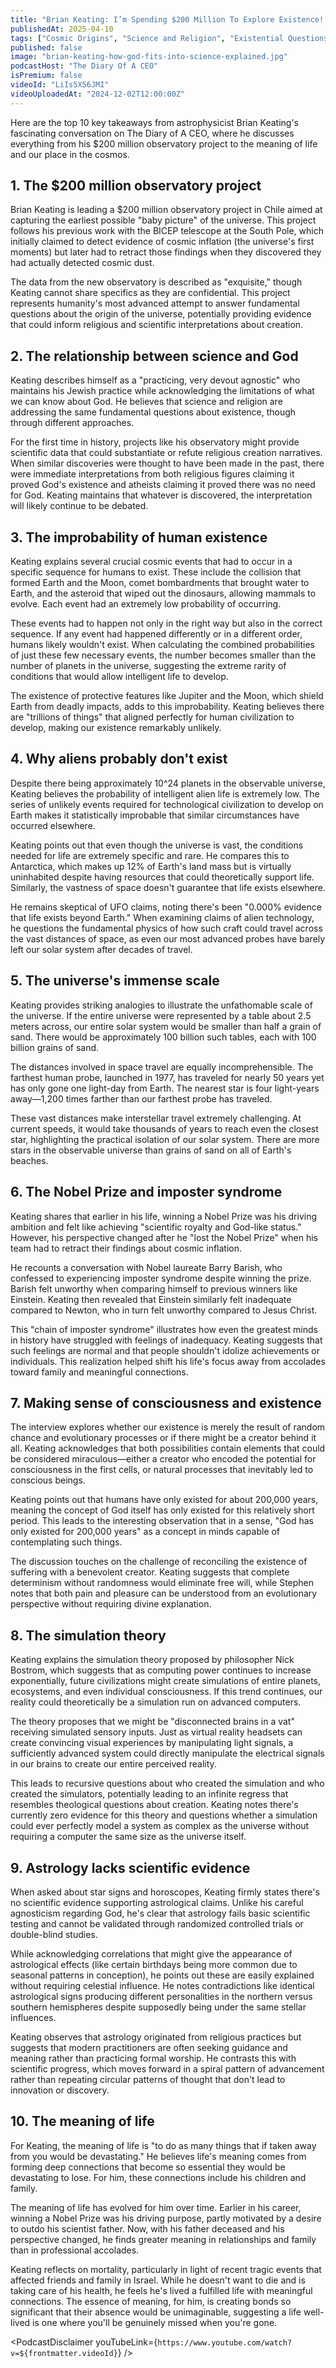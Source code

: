 ```yaml
---
title: "Brian Keating: I’m Spending $200 Million To Explore Existence! How God Fits Into Science Explained!"
publishedAt: 2025-04-10
tags: ["Cosmic Origins", "Science and Religion", "Existential Questions"]
published: false
image: "brian-keating-how-god-fits-into-science-explained.jpg"
podcastHost: "The Diary Of A CEO"
isPremium: false
videoId: "LiIs5X56JMI"
videoUploadedAt: "2024-12-02T12:00:00Z"
---
```



<PodcastSummaryPageLayout frontmatter={frontmatter}>

Here are the top 10 key takeaways from astrophysicist Brian Keating's fascinating conversation on The Diary of A CEO, where he discusses everything from his $200 million observatory project to the meaning of life and our place in the cosmos.

## 1. The $200 million observatory project

Brian Keating is leading a $200 million observatory project in Chile aimed at capturing the earliest possible "baby picture" of the universe. This project follows his previous work with the BICEP telescope at the South Pole, which initially claimed to detect evidence of cosmic inflation (the universe's first moments) but later had to retract those findings when they discovered they had actually detected cosmic dust.

The data from the new observatory is described as "exquisite," though Keating cannot share specifics as they are confidential. This project represents humanity's most advanced attempt to answer fundamental questions about the origin of the universe, potentially providing evidence that could inform religious and scientific interpretations about creation.

## 2. The relationship between science and God

Keating describes himself as a "practicing, very devout agnostic" who maintains his Jewish practice while acknowledging the limitations of what we can know about God. He believes that science and religion are addressing the same fundamental questions about existence, though through different approaches.

For the first time in history, projects like his observatory might provide scientific data that could substantiate or refute religious creation narratives. When similar discoveries were thought to have been made in the past, there were immediate interpretations from both religious figures claiming it proved God's existence and atheists claiming it proved there was no need for God. Keating maintains that whatever is discovered, the interpretation will likely continue to be debated.

## 3. The improbability of human existence

Keating explains several crucial cosmic events that had to occur in a specific sequence for humans to exist. These include the collision that formed Earth and the Moon, comet bombardments that brought water to Earth, and the asteroid that wiped out the dinosaurs, allowing mammals to evolve. Each event had an extremely low probability of occurring.

These events had to happen not only in the right way but also in the correct sequence. If any event had happened differently or in a different order, humans likely wouldn't exist. When calculating the combined probabilities of just these few necessary events, the number becomes smaller than the number of planets in the universe, suggesting the extreme rarity of conditions that would allow intelligent life to develop.

The existence of protective features like Jupiter and the Moon, which shield Earth from deadly impacts, adds to this improbability. Keating believes there are "trillions of things" that aligned perfectly for human civilization to develop, making our existence remarkably unlikely.

## 4. Why aliens probably don't exist

Despite there being approximately 10^24 planets in the observable universe, Keating believes the probability of intelligent alien life is extremely low. The series of unlikely events required for technological civilization to develop on Earth makes it statistically improbable that similar circumstances have occurred elsewhere.

Keating points out that even though the universe is vast, the conditions needed for life are extremely specific and rare. He compares this to Antarctica, which makes up 12% of Earth's land mass but is virtually uninhabited despite having resources that could theoretically support life. Similarly, the vastness of space doesn't guarantee that life exists elsewhere.

He remains skeptical of UFO claims, noting there's been "0.000% evidence that life exists beyond Earth." When examining claims of alien technology, he questions the fundamental physics of how such craft could travel across the vast distances of space, as even our most advanced probes have barely left our solar system after decades of travel.

## 5. The universe's immense scale

Keating provides striking analogies to illustrate the unfathomable scale of the universe. If the entire universe were represented by a table about 2.5 meters across, our entire solar system would be smaller than half a grain of sand. There would be approximately 100 billion such tables, each with 100 billion grains of sand.

The distances involved in space travel are equally incomprehensible. The farthest human probe, launched in 1977, has traveled for nearly 50 years yet has only gone one light-day from Earth. The nearest star is four light-years away—1,200 times farther than our farthest probe has traveled.

These vast distances make interstellar travel extremely challenging. At current speeds, it would take thousands of years to reach even the closest star, highlighting the practical isolation of our solar system. There are more stars in the observable universe than grains of sand on all of Earth's beaches.

## 6. The Nobel Prize and imposter syndrome

Keating shares that earlier in his life, winning a Nobel Prize was his driving ambition and felt like achieving "scientific royalty and God-like status." However, his perspective changed after he "lost the Nobel Prize" when his team had to retract their findings about cosmic inflation.

He recounts a conversation with Nobel laureate Barry Barish, who confessed to experiencing imposter syndrome despite winning the prize. Barish felt unworthy when comparing himself to previous winners like Einstein. Keating then revealed that Einstein similarly felt inadequate compared to Newton, who in turn felt unworthy compared to Jesus Christ.

This "chain of imposter syndrome" illustrates how even the greatest minds in history have struggled with feelings of inadequacy. Keating suggests that such feelings are normal and that people shouldn't idolize achievements or individuals. This realization helped shift his life's focus away from accolades toward family and meaningful connections.

## 7. Making sense of consciousness and existence

The interview explores whether our existence is merely the result of random chance and evolutionary processes or if there might be a creator behind it all. Keating acknowledges that both possibilities contain elements that could be considered miraculous—either a creator who encoded the potential for consciousness in the first cells, or natural processes that inevitably led to conscious beings.

Keating points out that humans have only existed for about 200,000 years, meaning the concept of God itself has only existed for this relatively short period. This leads to the interesting observation that in a sense, "God has only existed for 200,000 years" as a concept in minds capable of contemplating such things.

The discussion touches on the challenge of reconciling the existence of suffering with a benevolent creator. Keating suggests that complete determinism without randomness would eliminate free will, while Stephen notes that both pain and pleasure can be understood from an evolutionary perspective without requiring divine explanation.

## 8. The simulation theory

Keating explains the simulation theory proposed by philosopher Nick Bostrom, which suggests that as computing power continues to increase exponentially, future civilizations might create simulations of entire planets, ecosystems, and even individual consciousness. If this trend continues, our reality could theoretically be a simulation run on advanced computers.

The theory proposes that we might be "disconnected brains in a vat" receiving simulated sensory inputs. Just as virtual reality headsets can create convincing visual experiences by manipulating light signals, a sufficiently advanced system could directly manipulate the electrical signals in our brains to create our entire perceived reality.

This leads to recursive questions about who created the simulation and who created the simulators, potentially leading to an infinite regress that resembles theological questions about creation. Keating notes there's currently zero evidence for this theory and questions whether a simulation could ever perfectly model a system as complex as the universe without requiring a computer the same size as the universe itself.

## 9. Astrology lacks scientific evidence

When asked about star signs and horoscopes, Keating firmly states there's no scientific evidence supporting astrological claims. Unlike his careful agnosticism regarding God, he's clear that astrology fails basic scientific testing and cannot be validated through randomized controlled trials or double-blind studies.

While acknowledging correlations that might give the appearance of astrological effects (like certain birthdays being more common due to seasonal patterns in conception), he points out these are easily explained without requiring celestial influence. He notes contradictions like identical astrological signs producing different personalities in the northern versus southern hemispheres despite supposedly being under the same stellar influences.

Keating observes that astrology originated from religious practices but suggests that modern practitioners are often seeking guidance and meaning rather than practicing formal worship. He contrasts this with scientific progress, which moves forward in a spiral pattern of advancement rather than repeating circular patterns of thought that don't lead to innovation or discovery.

## 10. The meaning of life

For Keating, the meaning of life is "to do as many things that if taken away from you would be devastating." He believes life's meaning comes from forming deep connections that become so essential they would be devastating to lose. For him, these connections include his children and family.

The meaning of life has evolved for him over time. Earlier in his career, winning a Nobel Prize was his driving purpose, partly motivated by a desire to outdo his scientist father. Now, with his father deceased and his perspective changed, he finds greater meaning in relationships and family than in professional accolades.

Keating reflects on mortality, particularly in light of recent tragic events that affected friends and family in Israel. While he doesn't want to die and is taking care of his health, he feels he's lived a fulfilled life with meaningful connections. The essence of meaning, for him, is creating bonds so significant that their absence would be unimaginable, suggesting a life well-lived is one where you'll be genuinely missed when you're gone.

<PodcastDisclaimer
  youTubeLink={`https://www.youtube.com/watch?v=${frontmatter.videoId}`}
/>

</PodcastSummaryPageLayout>
